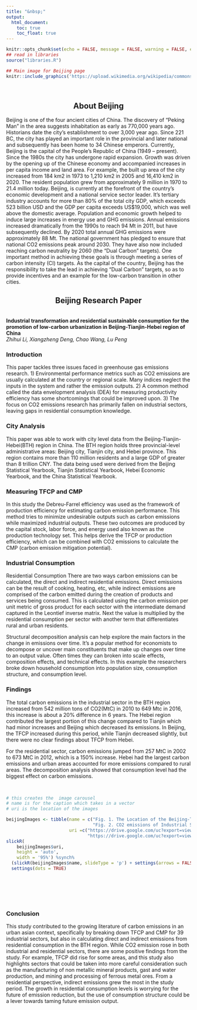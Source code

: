 ```yaml
---
title: "&nbsp;"
output:
  html_document:
    toc: true
    toc_float: true
---
```

```r
knitr::opts_chunk$set(echo = FALSE, message = FALSE, warning = FALSE, error = FALSE )
## read in libraries
source("libraries.R")
```

```r
## Main image for Beijing page
knitr::include_graphics('https://upload.wikimedia.org/wikipedia/commons/a/a3/Beijing_Skyline_%286230262259%29.jpg')
```

<br>
<h2 style = text-align:center> About Beijing  </h2>

Beijing is one of the four ancient cities of China. The discovery of “Peking Man” in the area suggests inhabitation as early as 770,000 years ago.  Historians date the city’s establishment to over 3,000 year ago.  Since 221 BC, the city has played an important role in the provincial and later national and subsequently has been home to 34 Chinese emperors.  Currently, Beijing is the capital of the People’s Republic of China (1949 – present).  Since the 1980s the city has undergone rapid expansion. Growth was driven by the opening up of the Chinese economy and accompanied increases in per capita income and land area.  For example, the built up area of the city increased from 184 km2 in 1973 to 1,210 km2 in 2005 and 16,410 km2 in 2020.  The resident population grew from approximately 9 million in 1970 to 21.4 million today.  Beijing, is currently at the forefront of the country's economic development and a national service sector leader. It’s tertiary industry accounts for more than 80% of the total city GDP, which exceeds 523 billion USD and the GDP per capita exceeds US$19,000, which was well above the domestic average.  Population and economic growth helped to induce large increases in energy use and GHG emissions.  Annual emissions increased dramatically from the 1990s to reach 94 Mt in 2011, but have subsequently declined.  By 2020 total annual GHG emissions were approximately 88 Mt.  The national government has pledged to ensure that national CO2 emissions peak around 2030. They have also now included reaching carbon neutrality by 2060 (the “Dual Carbon” targets).  One important method in achieving these goals is through meeting a series of carbon intensity (CI) targets.  As the capital of the country, Beijing has the responsibility to take the lead in achieving “Dual Carbon” targets, so as to provide incentives and an example for the low-carbon transition in other cities.

<h2 style = text-align:center> Beijing Research Paper </h2>

<br>
**Industrial transformation and residential sustainable consumption for the promotion of low-carbon urbanization in Beijing-Tianjin-Hebei region of China**  
*Zhihui Li, Xiangzheng Deng, Chao Wang, Lu Peng*
<br>

### Introduction

This paper tackles three issues faced in greenhouse gas emissions research. 1) Environmental performance metrics such as CO2 emissions are usually calculated at the country or regional scale. Many indices neglect the inputs in the system and rather the emission outputs. 2) A common method called the data envelopment analysis (DEA) for measuring productivity efficiency has some shortcomings that could be improved upon. 3) The focus on CO2 emissions research has primarily fallen on industrial sectors, leaving gaps in residential consumption knowledge.

### City Analysis

This paper was able to work with city level data from the Beijing-Tianjin-Hebei(BTH) region in China. The BTH region holds three provincial-level administrative areas: Beijing city, Tianjin city, and Hebei province. This region contains more than 110 million residents and a large GDP of greater than 8 trillion CNY. The data being used were derived from the Beijing Statistical Yearbook, Tianjin Statistical Yearbook, Hebei Economic Yearbook, and the China Statistical Yearbook. 

### Measuring TFCP and CMP

In this study the Debreu-Farrel efficiency was used as the framework of production efficiency for estimating carbon emission performance. This method tries to minimize undesirable outputs such as carbon emissions while maximized industrial outputs. These two outcomes are produced by the capital stock, labor force, and energy used also known as the production technology set. This helps derive the TFCP or production efficiency, which can be combined with CO2 emissions to calculate the CMP (carbon emission mitigation potential). 

### Industrial Consumption

Residential Consumption
There are two ways carbon emissions can be calculated, the direct and indirect residential emissions. Direct emissions can be the result of cooking, heating, etc, while indirect emissions are comprised of the carbon emitted during the creation of products and services being consumed. This is calculated using the carbon emission per unit metric of gross product for each sector with the intermediate demand  captured in the Leontief inverse matrix. Next the value is multiplied by the residential consumption per sector  with another term that differentiates rural and urban residents. 

Structural decomposition analysis can help explore the main factors in the change in emissions over time. It’s a popular method for economists to decompose or uncover main constituents that make up changes over time to an output value. Often times they can broken into scale effects, composition effects, and technical effects.  In this example the researchers broke down household consumption into population size, consumption structure, and consumption level. 

### Findings

The total carbon emissions in the industrial sector in the BTH region increased from 542 million tons of CO2(MtC) in 2010 to 649 Mtc in 2016, this increase is about a 20% difference in 6 years. The Hebei region contributed the largest portion of this change compared to Tianjin which had minor increases and Beijing which decreased its emissions. In Beijing, the TFCP increased during this period, while Tianjin decreased slightly, but there were no clear findings about TFCP from Hebei.

For the residential sector, carbon emissions jumped from 257 MtC in 2002 to 673 MtC in 2012, which is a 150% increase. Hebei had the largest carbon emissions and urban areas accounted for more emissions compared to rural areas. The decomposition analysis showed that consumption level had the biggest effect on carbon emissions.

<br> 
```r
# this creates the  image carousel
# name is for the caption which takes in a vector
# uri is the location of the images

beijingImages <- tibble(name = c("Fig. 1. The Location of the Beijing-Tianjin-Hebei Region.",
                                 "Fig. 2. CO2 emissions of Industrial Sectors in the BTH Region During 2010-2016. "),
                        uri =c("https://drive.google.com/uc?export=view&id=1Q1sGk6WGBTldPOJGTeVqNV-9UgNzsMTg",
                               "https://drive.google.com/uc?export=view&id=1MFT0zPag4buiDfKGxCQBIFtsciB2z36b"))
slickR(
    beijingImages$uri,
    height = 'auto',
    width = '95%') %synch%
  (slickR(beijingImages$name, slideType = 'p') + settings(arrows = FALSE)) + 
  settings(dots = TRUE) 
```

<br>
<br>
<br>
<br>


### Conclusion

This study contributed to the growing literature of carbon emissions in an urban asian context, specifically by breaking down TFCP and CMP for 39 industrial sectors, but also in calculating direct and indirect emissions from residential consumption in the BTH region.  While CO2 emission rose in both industrial and residential sectors, there are some positive findings from the study. For example, TFCP did rise for some areas, and this study also highlights sectors that could be taken into more careful consideration such as the manufacturing of non metallic mineral products, gast and water production, and mining and processing of ferrous metal ores. From a residential perspective, indirect emissions grew the most in the study period. The growth in residential consumption levels is worrying for the future of emission reduction, but the use of consumption structure could be a lever towards taming future emission output.



 